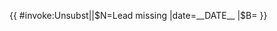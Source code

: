 {{ {{{|safesubst:}}}#invoke:Unsubst||$N=Lead missing |date=__DATE__ |$B=
<!--{{Lead missing}} begin-->{{Ambox
| name  = Lead missing
| type  = style
| class = ambox-lead_missing
| subst = <includeonly>{{subst:</includeonly><includeonly>substcheck}}</includeonly>
| sect = {{{1|条目}}}
| issue = '''缺少[[Wikipedia:格式手册/序言章节|序言章节]]'''。
| fix   = 请协助为条目[{{fullurl:{{FULLPAGENAME}}|action=edit&section=0}} 加入序言章节]。更多-{zh-cn:信息; zh-tw:資訊}-请参阅[[Wikipedia:格式手冊/版面佈局|版面布局指引]]和[[Wikipedia:格式手册/序言章节|序言章节论述]]。
| date  = {{{date|}}}
| time  = {{{time|}}}
| cat   = 導言部分過短的條目
| all   = 缺失序言章节的条目
| image = [[File:Antistub.svg|44px]]
}}<!--{{Lead missing}} end-->
}}<noinclude>
{{Documentation}}
</noinclude>